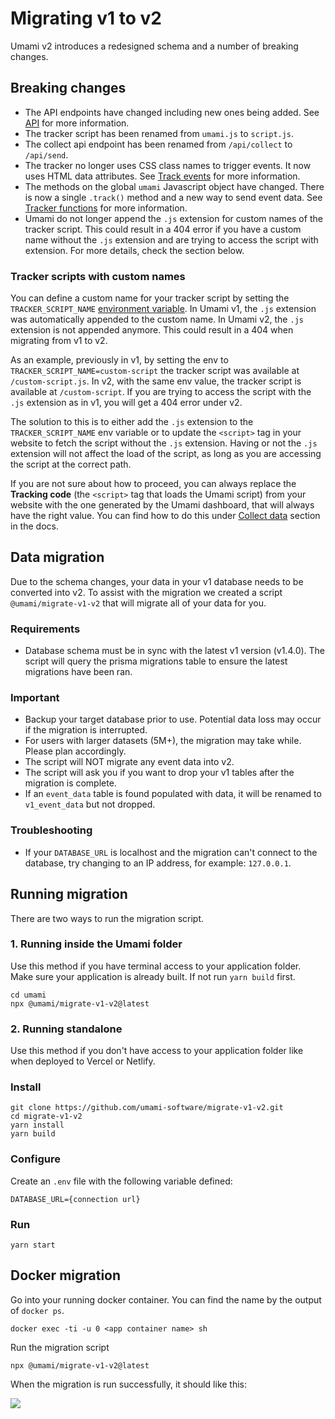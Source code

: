 # Migrating v1 to v2

Umami v2 introduces a redesigned schema and a number of breaking changes.

## Breaking changes

- The API endpoints have changed including new ones being added. See [API](/docs/api) for more information.
- The tracker script has been renamed from `umami.js` to `script.js`.
- The collect api endpoint has been renamed from `/api/collect` to `/api/send`.
- The tracker no longer uses CSS class names to trigger events. It now uses HTML data attributes. See [Track events](/docs/track-events) for more information.
- The methods on the global `umami` Javascript object have changed. There is now a single `.track()` method and a new way to send event data.
  See [Tracker functions](/docs/tracker-functions) for more information.
- Umami do not longer append the `.js` extension for custom names of the tracker script. This could result in a 404 error if you have a custom name without the `.js` extension and are trying to access the script with extension. For more details, check the section below.

### Tracker scripts with custom names

You can define a custom name for your tracker script by setting the `TRACKER_SCRIPT_NAME` [environment variable](/docs/environment-variables). In Umami v1, the `.js` extension was automatically appended to the custom name. In Umami v2, the `.js` extension is not appended anymore. This could result in a 404 when migrating from v1 to v2.

As an example, previously in v1, by setting the env to `TRACKER_SCRIPT_NAME=custom-script` the tracker script was available at `/custom-script.js`. In v2, with the same env value, the tracker script is available at `/custom-script`. If you are trying to access the script with the `.js` extension as in v1, you will get a 404 error under v2.

The solution to this is to either add the `.js` extension to the `TRACKER_SCRIPT_NAME` env variable or to update the `<script>` tag in your website to fetch the script without the `.js` extension. Having or not the `.js` extension will not affect the load of the script, as long as you are accessing the script at the correct path.

If you are not sure about how to proceed, you can always replace the **Tracking code** (the `<script>` tag that loads the Umami script) from your website with the one generated by the Umami dashboard, that will always have the right value. You can find how to do this under [Collect data](/docs/collect-data) section in the docs.

## Data migration

Due to the schema changes, your data in your v1 database needs to be converted into v2.
To assist with the migration we created a script `@umami/migrate-v1-v2` that will migrate all of your data for you.

### Requirements

- Database schema must be in sync with the latest v1 version (v1.4.0). The script will query the prisma migrations table to ensure the latest migrations have been ran.

### Important

- Backup your target database prior to use. Potential data loss may occur if the migration is interrupted.
- For users with larger datasets (5M+), the migration may take while. Please plan accordingly.
- The script will NOT migrate any event data into v2.
- The script will ask you if you want to drop your v1 tables after the migration is complete.
- If an `event_data` table is found populated with data, it will be renamed to `v1_event_data` but not dropped.

### Troubleshooting

- If your `DATABASE_URL` is localhost and the migration can't connect to the database, try changing to an IP address, for example: `127.0.0.1`.

## Running migration

There are two ways to run the migration script.

### 1. Running inside the Umami folder

Use this method if you have terminal access to your application folder.
Make sure your application is already built. If not run `yarn build` first.

```shell
cd umami
npx @umami/migrate-v1-v2@latest
```

### 2. Running standalone

Use this method if you don't have access to your application folder like when deployed to Vercel or Netlify.

### Install

```shell
git clone https://github.com/umami-software/migrate-v1-v2.git
cd migrate-v1-v2
yarn install
yarn build
```

### Configure

Create an `.env` file with the following variable defined:

```
DATABASE_URL={connection url}
```

### Run

```shell
yarn start
```

## Docker migration

Go into your running docker container. You can find the name by the output of `docker ps`.

```shell
docker exec -ti -u 0 <app container name> sh
```

Run the migration script

```shell
npx @umami/migrate-v1-v2@latest
```

When the migration is run successfully, it should like this:

<img src="/images/v2/migrate-v1-v2.png" />
